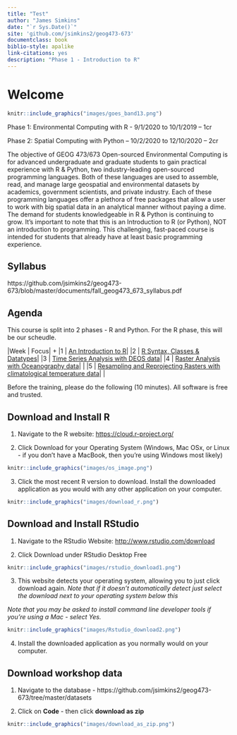 ```yaml
--- 
title: "Test"
author: "James Simkins"
date: "`r Sys.Date()`"
site: 'github.com/jsimkins2/geog473-673'
documentclass: book
biblio-style: apalike
link-citations: yes
description: "Phase 1 - Introduction to R"
---
```


# Welcome

```r
knitr::include_graphics("images/goes_band13.png")  
```
Phase 1: Environmental Computing with R - 9/1/2020 to 10/1/2019 – 1cr

Phase 2: Spatial Computing with Python – 10/2/2020 to 12/10/2020 – 2cr

The objective of GEOG 473/673 Open-sourced Environmental Computing is for advanced undergraduate and graduate students to gain practical experience with R & Python, two industry-leading open-sourced programming languages. Both of these languages are used to assemble, read, and manage large geospatial and environmental datasets by academics, government scientists, and private industry. Each of these programming languages offer a plethora of free packages that allow a user to work with big spatial data in an analytical manner without paying a dime. The demand for students knowledgeable in R & Python is continuing to grow. It’s important to note that this is an Introduction to R (or Python), NOT an introduction to programming. This challenging, fast-paced course is intended for students that already have at least basic programming experience. 

## Syllabus

https://github.com/jsimkins2/geog473-673/blob/master/documents/fall_geog473_673_syllabus.pdf

## Agenda
This course is split into 2 phases - R and Python. For the R phase, this will be our scheudle.

|Week     |      Focus|
+
|1 | [An Introduction to R](#01-Overview)|
|2 | [R Syntax, Classes & Datatypes](#Week2: R Syntax, Classes, & Datatypes)| 
|3 | [Time Series Analysis with DEOS data](#05-Avacados2)| 
|4 | [Raster Analysis with Oceanography data](#06-visa)| |
|5 | [Resampling and Reprojecting Rasters with climatological temperature data](#07-visa)| |


Before the training, please do the following (10 minutes). All software is free and trusted. 

## Download and Install R

1. Navigate to the R website: <https://cloud.r-project.org/>


2. Click Download for your Operating System (Windows, Mac OSx, or Linux - if you don't have a MacBook, then you're using Windows most likely)

```r
knitr::include_graphics("images/os_image.png")  
```


3. Click the most recent R version to download. Install the downloaded application as you would with any other application on your computer.

```r
knitr::include_graphics("images/download_r.png")  
```



## Download and Install RStudio

1. Navigate to the RStudio Website: <http://www.rstudio.com/download> 


2. Click Download under RStudio Desktop Free

```r
knitr::include_graphics("images/rstudio_download1.png")  
```


3. This website detects your operating system, allowing you to just click download again. *Note that if it doesn't automatically detect just select the download next to your operating system below this*

*Note that you may be asked to install command line developer tools if you're using a Mac - select Yes.*

```r
knitr::include_graphics("images/Rstudio_download2.png")  
```


4. Install the downloaded application as you normally would on your computer. 



## Download workshop data

1. Navigate to the database - https://github.com/jsimkins2/geog473-673/tree/master/datasets

2. Click on **Code** - then click **download as zip**

```r
knitr::include_graphics("images/download_as_zip.png")  
```